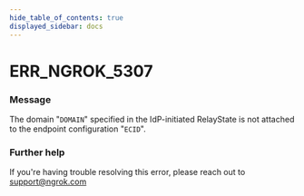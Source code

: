 ```yaml
---
hide_table_of_contents: true
displayed_sidebar: docs
---
```



# ERR_NGROK_5307

### Message

The domain "`DOMAIN`" specified in the IdP-initiated RelayState is not attached to the endpoint configuration "`ECID`".

<ErrorDetails error="err_ngrok_5307" />

### Further help

If you're having trouble resolving this error, please reach out to [support@ngrok.com](mailto:support@ngrok.com?subject=Help%20with%20ERR_NGROK_5307)
